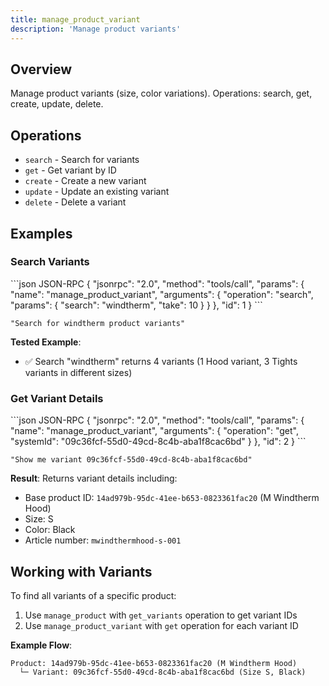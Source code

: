 ```yaml
---
title: manage_product_variant
description: 'Manage product variants'
---
```


## Overview

Manage product variants (size, color variations). Operations: search, get, create, update, delete.

## Operations

- `search` - Search for variants
- `get` - Get variant by ID
- `create` - Create a new variant
- `update` - Update an existing variant
- `delete` - Delete a variant

## Examples

### Search Variants

<CodeGroup>
```json JSON-RPC
{
  "jsonrpc": "2.0",
  "method": "tools/call",
  "params": {
    "name": "manage_product_variant",
    "arguments": {
      "operation": "search",
      "params": {
        "search": "windtherm",
        "take": 10
      }
    }
  },
  "id": 1
}
```

```text Natural Language
"Search for windtherm product variants"
```
</CodeGroup>

**Tested Example**:
- ✅ Search "windtherm" returns 4 variants (1 Hood variant, 3 Tights variants in different sizes)

### Get Variant Details

<CodeGroup>
```json JSON-RPC
{
  "jsonrpc": "2.0",
  "method": "tools/call",
  "params": {
    "name": "manage_product_variant",
    "arguments": {
      "operation": "get",
      "systemId": "09c36fcf-55d0-49cd-8c4b-aba1f8cac6bd"
    }
  },
  "id": 2
}
```

```text Natural Language
"Show me variant 09c36fcf-55d0-49cd-8c4b-aba1f8cac6bd"
```
</CodeGroup>

**Result**: Returns variant details including:
- Base product ID: `14ad979b-95dc-41ee-b653-0823361fac20` (M Windtherm Hood)
- Size: S
- Color: Black
- Article number: `mwindthermhood-s-001`

## Working with Variants

To find all variants of a specific product:

1. Use `manage_product` with `get_variants` operation to get variant IDs
2. Use `manage_product_variant` with `get` operation for each variant ID

**Example Flow**:
```
Product: 14ad979b-95dc-41ee-b653-0823361fac20 (M Windtherm Hood)
  └─ Variant: 09c36fcf-55d0-49cd-8c4b-aba1f8cac6bd (Size S, Black)
```
